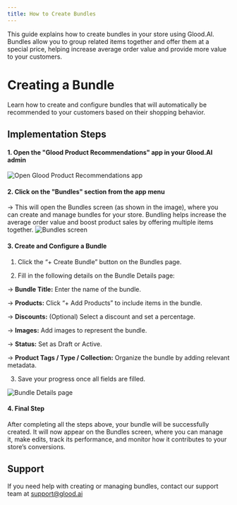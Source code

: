 ```yaml
---
title: How to Create Bundles
---
```


This guide explains how to create bundles in your store using Glood.AI. Bundles allow you to group related items together and offer them at a special price, helping increase average order value and provide more value to your customers.

# Creating a Bundle
Learn how to create and configure bundles that will automatically be recommended to your customers based on their shopping behavior.
## Implementation Steps

#### 1. Open the "Glood Product Recommendations" app in your Glood.AI admin
<img src="/images/checkout-upsell-01.png" alt="Open Glood Product Recommendations app" />

#### 2. Click on the "Bundles" section from the app menu
→ This will open the Bundles screen (as shown in the image), where you can create and manage bundles for your store. Bundling helps increase the average order value and boost product sales by offering multiple items together.
<img src="/images/bundles-01.png" alt="Bundles screen" />

#### 3. Create and Configure a Bundle
1. Click the “+ Create Bundle” button on the Bundles page.

2. Fill in the following details on the Bundle Details page:

→ **Bundle Title:** Enter the name of the bundle.

→ **Products:** Click “+ Add Products” to include items in the bundle.

→ **Discounts:** (Optional) Select a discount and set a percentage.
 
→ **Images:** Add images to represent the bundle.

→ **Status:** Set as Draft or Active.

→ **Product Tags / Type / Collection:** Organize the bundle by adding relevant metadata.

3. Save your progress once all fields are filled.
<img src="/images/bundles-02.png" alt="Bundle Details page" />

#### 4. Final Step  
After completing all the steps above, your bundle will be successfully created. It will now appear on the Bundles screen, where you can manage it, make edits, track its performance, and monitor how it contributes to your store’s conversions.

## Support

If you need help with creating or managing bundles, contact our support team at support@glood.ai

